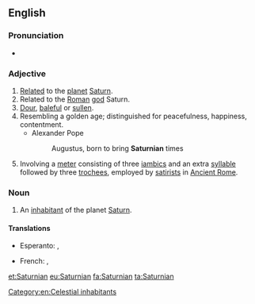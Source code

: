 ==English==

===Pronunciation===
* {{IPA|/sæ.tɜː(ɹ)n.jən/|lang=en}}

===Adjective===
{{en-adj}}

# [[relate|Related]] to the [[planet]] [[Saturn]].
# Related to the [[Roman]] [[god]] Saturn.
# [[dour|Dour]], [[baleful]] or [[sullen]].
# Resembling a golden age; distinguished for peacefulness, happiness, contentment.
#* Alexander Pope
#*: Augustus, born to bring '''Saturnian''' times
# {{context|poetry|lang=en}} Involving a [[meter]] consisting of three [[iambic]]s and an extra [[syllable]] followed by three [[trochee]]s, employed by [[satirist]]s in [[Ancient Rome]].

===Noun===
{{en-noun}}

# {{context|science fiction|lang=en}} An [[inhabitant]] of the planet [[Saturn]].

====Translations====
{{trans-top|inhabitant of Saturn}}
* Esperanto: {{t|eo|saturnano}}, {{t|eo|saturnanino}} {{qualifier|woman}}
{{trans-mid}}
* French: {{t+|fr|Saturnien|m}}, {{t|fr|Saturnienne|f}}
{{trans-bottom}}

[[Category:en:Celestial inhabitants]]

[[et:Saturnian]]
[[eu:Saturnian]]
[[fa:Saturnian]]
[[ta:Saturnian]]